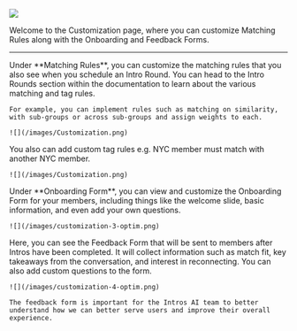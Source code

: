 ![](/images/Customization.png)

Welcome to the Customization page, where you can customize Matching Rules along with the Onboarding and Feedback Forms.

---

<Tabs>
  <Tab title="Matching Rules">
    Under **Matching Rules**, you can customize the matching rules that you also see when you schedule an Intro Round. You can head to the Intro Rounds section within the documentation to learn about the various matching and tag rules.

    For example, you can implement rules such as matching on similarity, with sub-groups or across sub-groups and assign weights to each.

    ![](/images/Customization.png)

  You also can add custom tag rules e.g. NYC member must match with another NYC member.

    ![](/images/Customization.png)
   
  </Tab>
  <Tab title="Onboarding Form">
   Under **Onboarding Form**, you can view and customize the Onboarding Form for your members, including things like the welcome slide, basic information, and even add your own questions.

    ![](/images/customization-3-optim.png)
  </Tab>
  <Tab title="Feedback Form">
    Here, you can see the Feedback Form that will be sent to members after Intros have been completed. It will collect information such as       match fit, key takeaways from the conversation, and interest in reconnecting. You can also add custom questions to the form.

    ![](/images/customization-4-optim.png)

    The feedback form is important for the Intros AI team to better understand how we can better serve users and improve their overall           experience.
  </Tab>
</Tabs>
